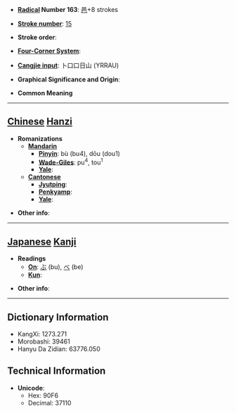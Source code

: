 * '''[[Wiktionary:Chinese radical index| Radical]] Number 163''': [[Wiktionary:Chinese radical index 邑|邑]]+8 strokes

* '''[[Wiktionary:Chinese total strokes index|Stroke number]]''': [[Wiktionary:Chinese total strokes index 15|15]]

* '''Stroke order''': 

* '''[[Wiktionary:Chinese four corner index|Four-Corner System]]''': 

* '''[[Wiktionary:Chinese Cangjie index|Cangjie input]]''': 卜口口日山 (YRRAU)

* '''Graphical Significance and Origin''': 

* '''Common Meaning'''

----

== [[Chinese]] [[Hanzi]] ==

* '''Romanizations'''
** '''[[Mandarin]]'''
*** '''[[Pinyin]]''': bù (bu4), dōu (dou1)
*** '''[[Wade-Giles]]''': pu<sup>4</sup>, tou<sup>1</sup>
*** '''[[Yale]]''': 
** '''[[Cantonese]]'''
*** '''[[Jyutping]]''':
*** '''[[Penkyamp]]''': 
*** '''[[Yale]]''': 

* '''Other info''': 

----

== [[Japanese]] [[Kanji]] ==

* '''Readings'''
** '''[[On]]''': [[ぶ]] (bu), [[べ]] (be)
** '''[[Kun]]''': 

* '''Other info''':  

----

== Dictionary Information ==

* KangXi: 1273.271
* Morobashi: 39461
* Hanyu Da Zidian: 63776.050

== Technical Information ==

* '''Unicode''':
** Hex: 90F6
** Decimal: 37110